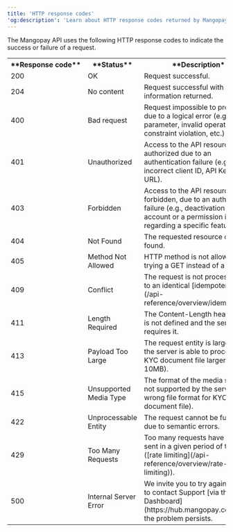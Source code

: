 ```yaml
---
title: 'HTTP response codes'  
'og:description': 'Learn about HTTP response codes returned by Mangopay&apos;s REST API and what they mean.'  
---
```


The Mangopay API uses the following HTTP response codes to indicate the success or failure of a request.

<table>
    <tbody>
        <tr>
            <th class="header">**Response&nbsp;code**</th>
            <th class="header">**Status**</th>
            <th class="header">**Description**</th>
        </tr>
        <tr>
            <td class="table-content">200</td>
            <td class="table-content">OK</td>
            <td class="table-content">Request successful.</td>
        </tr>
        <tr>
            <td class="table-content">204</td>
            <td class="table-content">No content</td>
            <td class="table-content">Request successful with no information returned.</td>
        </tr>
        <tr>
            <td class="table-content">400</td>
            <td class="table-content">Bad request</td>
            <td class="table-content">Request impossible to process due to a logical error (e.g., missing parameter, invalid operation, constraint violation, etc.)</td>
        </tr>
        <tr>
            <td class="table-content">401</td>
            <td class="table-content">Unauthorized</td>
            <td class="table-content">Access to the API resource is not authorized due to an authentication failure (e.g., incorrect client ID, API Key, or URL).</td>
        </tr>
        <tr>
            <td class="table-content">403</td>
            <td class="table-content">Forbidden</td>
            <td class="table-content">Access to the API resource is forbidden, due to an authorization failure (e.g., deactivation of the account or a permission issue regarding a specific feature).</td>
        </tr>
        <tr>
            <td class="table-content">404</td>
            <td class="table-content">Not Found</td>
            <td class="table-content">The requested resource cannot be found.</td>
        </tr>
        <tr>
            <td class="table-content">405</td>
            <td class="table-content">Method Not Allowed</td>
            <td class="table-content">HTTP method is not allowed (e.g., trying a GET instead of a POST).</td>
        </tr>
        <tr>
            <td class="table-content">409</td>
            <td class="table-content">Conflict</td>
            <td class="table-content">The request is not processed due to an identical [idempotency key](/api-reference/overview/idempotency).</td>
        </tr>
        <tr>
            <td class="table-content">411</td>
            <td class="table-content">Length Required</td>
            <td class="table-content">The Content-Length header field is not defined and the server requires it.</td>
        </tr>
        <tr>
            <td class="table-content">413</td>
            <td class="table-content">Payload Too Large</td>
            <td class="table-content">The request entity is larger than the server is able to process (e.g., KYC document file larger than 10MB).</td>
        </tr>
        <tr>
            <td class="table-content">415</td>
            <td class="table-content">Unsupported Media Type</td>
            <td class="table-content">The format of the media sent is not supported by the server (e.g., wrong file format for KYC document file).</td>
        </tr>
        <tr>
            <td class="table-content">422</td>
            <td class="table-content">Unprocessable Entity</td>
            <td class="table-content">The request cannot be fulfilled due to semantic errors.</td>
        </tr>
        <tr>
            <td class="table-content">429</td>
            <td class="table-content">Too Many Requests</td>
            <td class="table-content">Too many requests have been sent in a given period of time ([rate limiting](/api-reference/overview/rate-limiting)).</td>
        </tr>
        <tr>
            <td class="table-content">500</td>
            <td class="table-content">Internal Server Error</td>
            <td class="table-content">We invite you to try again later or to contact Support [via the Dashboard](https://hub.mangopay.com/) if the problem persists.</td>
        </tr>
    </tbody>
</table>